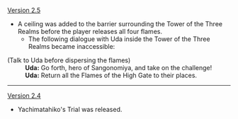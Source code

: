 {{Change History/Header}}
[[Version 2.5]]
* A ceiling was added to the barrier surrounding the Tower of the Three Realms before the player releases all four flames.
** The following dialogue with Uda inside the Tower of the Three Realms became inaccessible:
{{Dialogue Start}}
;(Talk to Uda before dispersing the flames)
:'''Uda:''' Go forth, hero of Sangonomiya, and take on the challenge!
:'''Uda:''' Return all the Flames of the High Gate to their places.
{{Dialogue End}}
----
[[Version 2.4]]
* Yachimatahiko's Trial was released.